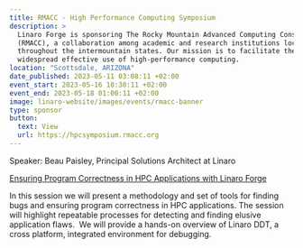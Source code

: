 ```yaml
---
title: RMACC - High Performance Computing Symposium
description: >
  Linaro Forge is sponsoring The Rocky Mountain Advanced Computing Consortium
  (RMACC), a collaboration among academic and research institutions located
  throughout the intermountain states. Our mission is to facilitate the
  widespread effective use of high-performance computing.
location: "Scottsdale, ARIZONA"
date_published: 2023-05-11 03:08:11 +02:00
event_start: 2023-05-16 10:30:11 +02:00
event_end: 2023-05-18 01:00:11 +02:00
image: linaro-website/images/events/rmacc-banner
type: sponsor
button:
  text: View
  url: https://hpcsymposium.rmacc.org
---
```

Speaker:  Beau Paisley, Principal Solutions Architect at Linaro

[Ensuring Program Correctness in HPC Applications with Linaro Forge](https://sched.co/1MqIq)

In this session we will present a methodology and set of tools for finding bugs and ensuring program correctness in HPC applications. The session will highlight repeatable processes for detecting and finding elusive application flaws.  We will provide a hands-on overview of Linaro DDT, a cross platform, integrated environment for debugging.